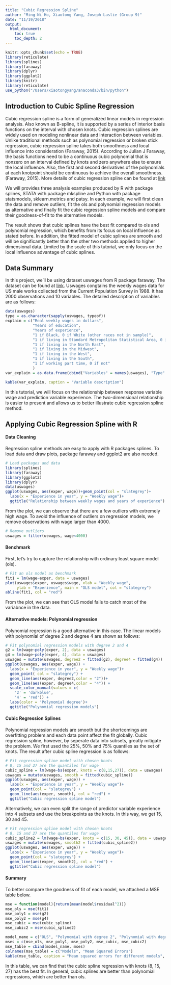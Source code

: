 ```yaml
---
title: "Cubic Regression Spline"
author: "Ming-Ni Ho, Xiaotong Yang, Joseph Laslie (Group 9)"
date: "11/19/2018"
output:
  html_document:
    toc: true
    toc_depth: 2
---
```


```r
knitr::opts_chunk$set(echo = TRUE)
library(reticulate)
library(splines)
library(faraway)
library(dplyr)
library(ggplot2)
library(knitr)
library(reticulate)
use_python("/Users/xiaotongyang/anaconda3/bin/python")
```

## Introduction to Cubic Spline Regression

Cubic regression spline is a form of generalized linear models in regression analysis. Also known as B-spline, it is supported by a series of interior basis functions on the interval with chosen knots. Cubic regression splines are widely used on modeling nonlinear data and interaction between variables. Unlike traditional methods such as polynomial regression or broken stick regression, cubic regression spline takes both smoothness and local influence into consideration (Faraway, 2015). According to Julian J Faraway, the basis functions need to be a continuous cubic polynomial that is  nonzero on an interval defined by knots and zero anywhere else to ensure the local influence. Also, the first and second derivatives of the polynomials at each knotpoint should be continuous to achieve the overall smoothness.  (Faraway, 2015). More details of cubic regression spline can be found at [link](http://data.princeton.edu/eco572/smoothing2.html)

We will provides three analysis examples produced by R with package splines, STATA with package mkspline and Python with package statsmodels, sklearn.metrics and patsy. In each example, we will first clean the data and remove outliers, fit the ols and polynomial regression models as alternative and finally fit the cubic regression spline models and compare their goodness-of-fit to the alternative models. 

The result shows that cubic splines have the best fit compared to ols and polynomial regression, which benefits from its focus on local influence as stated before. In addition, the fitted model of cubic splines are smooth and will be significantly better than the other two methods applied to higher dimensional data. Limited by the scale of this tutorial, we only focus on the local influence advantage of cubic splines.

## Data Summary

In this project, we'll be using dataset uswages from R package faraway. The dataset can be found at [link](https://github.com/xiaotoYang/CubicSpline/blob/master/uswages.csv). Uswages congtains the weekly wages data for US male works collected from the Current Population Survey in 1988. It has 2000 observations and 10 variables. The detailed description of variables are as follows:

```r
data(uswages)
type = as.character(sapply(uswages, typeof))
explain = c("Real weekly wages in dollars",
            "Years of education",
            "Years of experience",
            "1 if Black, 0 if White (other races not in sample)",
            "1 if living in Standard Metropolitan Statistical Area, 0 if not",
            "1 if living in the North East",
            "1 if living in the Midwest",
            "1 if living in the West",
            "1 if living in the South",
            "1 if working part time, 0 if not"
            )
var_explain = as.data.frame(cbind("Variables" = names(uswages), "Type" = type, "Explanation" = explain))
```

```r
kable(var_explain, caption = "Variable description")
```

In this tutorial, we will focus on the relationship between response variable wage and prediction variable experience. The two-dimensional relationship is easier to present and allows us to better illustrate cubic regression spline method.



## Applying Cubic Regression Spline with R

#### Data Cleaning

Regression spline methods are easy to apply with R packages splines. To load data and draw plots, package faraway and ggplot2 are also needed.
```r
# Load packages and data
library(splines)
library(faraway)
library(ggplot2)
library(dplyr)
data(uswages)
ggplot(uswages, aes(exper, wage))+geom_point(col = "slategrey")+
  labs(x = "Experience in year", y = "Weekly wage")+
  ggtitle("Relationship between weekly wages and years of experience")
```

From the plot, we can observe that there are a few outliers with extremely high wage. To avoid the influence of outliers on regression models, we remove observations with wage larger than 4000.

```r
# Remove outliers
uswages = filter(uswages, wage<4000)
```

#### Benchmark
First, let's try to capture the relationship with ordinary least square model (ols). 

```r
# Fit an ols model as benchmark
fit1 = lm(wage~exper, data = uswages)
plot(uswages$exper, uswages$wage, xlab = "Weekly wage", 
     ylab = "Experience", main = "OLS model", col = "slategrey")
abline(fit1, col = "red")
```

From the plot, we can see that OLS model fails to catch most of the variabnce in the data. 

#### Alternative models: Polynomial regression

Polynomial regression is a good alternative in this case. The linear models with polynomial of degree 2 and degree 4 are shown as follows:

```r
# Fit polynomial regression models with degree 2 and 4
g2 = lm(wage~poly(exper, 2), data = uswages)
g4 = lm(wage~poly(exper, 4), data = uswages)
uswages = mutate(uswages, degree2 = fitted(g2), degree4 = fitted(g4))
ggplot(uswages, aes(exper, wage)) +
  labs(x = "Experience in year", y = "Weekly wage")+
  geom_point( col = "slategrey") + 
  geom_line(aes(exper, degree2,color = "2"))+
  geom_line(aes(exper, degree4,color = "4")) +
  scale_color_manual(values = c(
    '2' = 'darkblue',
    '4' = 'red')) +
  labs(color = 'Polynomial degree')+
  ggtitle("Polynomial regression models")
```

#### Cubic Regression Splines

Polynomial regression models are smooth but the shortcomings are overfitting problem and each data point affect the fit globally. Cubic regression spline, however, by seperate data into subsets, greatly mitigate the problem. We first used the 25%, 50% and 75% quantiles as the set of knots. The result after cubic spline regression is as follows:

```r
# Fit regression spline model with chosen knots
# 8, 15 and 27 are the quantiles for wage
cubic_spline = lm(wage~bs(exper, knots = c(8,15,27)), data = uswages)
uswages = mutate(uswages, smooth = fitted(cubic_spline))
ggplot(uswages, aes(exper, wage)) + 
  labs(x = "Experience in year", y = "Weekly wage")+
  geom_point(col = "slategrey") +
  geom_line(aes(exper, smooth), col = "red") + 
  ggtitle("Cubic regression spline model")

```

Alternatively, we can even split the range of predictor variable experience into 4 subsets and use the breakpoints as the knots. In this way, we get 15, 30 and 45. 

```r
# Fit regression spline model with chosen knots
# 8, 15 and 27 are the quantiles for wage
cubic_spline2 = lm(wage~bs(exper, knots = c(15, 30, 45)), data = uswages)
uswages = mutate(uswages, smooth2 = fitted(cubic_spline2))
ggplot(uswages, aes(exper, wage)) + 
  labs(x = "Experience in year", y = "Weekly wage")+
  geom_point(col = "slategrey") +
  geom_line(aes(exper, smooth2), col = "red") + 
  ggtitle("Cubic regression spline model")

```

#### Summary

To better compare the goodness of fit of each model, we attached a MSE table below. 

```r
mse = function(model){return(mean(model$residual^2))}
mse_ols = mse(fit1)
mse_poly1 = mse(g2)
mse_poly2 = mse(g4)
mse_cubic = mse(cubic_spline)
mse_cubic2 = mse(cubic_spline2)

model_name = c("OLS", "Polynomial with degree 2", "Polynomial with degree 4", "Cubic Spline 1", "Cubic Spline 2")
mses = c(mse_ols, mse_poly1, mse_poly2, mse_cubic, mse_cubic2)
mse_table = cbind(model_name, mses)
colnames(mse_table) = c("Models", "Mean Squared Errors")
kable(mse_table, caption = "Mean squared errors for different models", digits = 3)
```

In this table, we can find that the cubic spline regression with knots (8, 15, 27) has the best fit. In general, cubic splines are better than polynomial regressions, which are better than ols. 
